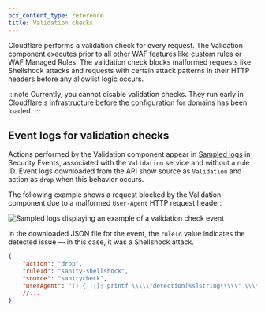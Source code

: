 ```yaml
---
pcx_content_type: reference
title: Validation checks
---
```



Cloudflare performs a validation check for every request. The Validation component executes prior to all other WAF features like custom rules or WAF Managed Rules. The validation check blocks malformed requests like Shellshock attacks and requests with certain attack patterns in their HTTP headers before any <GlossaryTooltip term="allowlist">allowlist</GlossaryTooltip> logic occurs.

:::note
Currently, you cannot disable validation checks. They run early in Cloudflare's infrastructure before the configuration for domains has been loaded.
:::

## Event logs for validation checks

Actions performed by the Validation component appear in [Sampled logs](/waf/analytics/security-events/#sampled-logs) in Security Events, associated with the `Validation` service and without a rule ID. Event logs downloaded from the API show source as `Validation` and action as `drop` when this behavior occurs.

The following example shows a request blocked by the Validation component due to a malformed `User-Agent` HTTP request header:

![Sampled logs displaying an example of a validation check event](~/assets/images/waf/validation-service.png)

In the downloaded JSON file for the event, the `ruleId` value indicates the detected issue — in this case, it was a Shellshock attack.

```json null {3}
{
	"action": "drop",
	"ruleId": "sanity-shellshock",
	"source": "sanitycheck",
	"userAgent": "() { :;}; printf \\\\\"detection[%s]string\\\\\" \\\\\"TjcLLwVzBtLzvbN\\\\"
	//...
}
```
